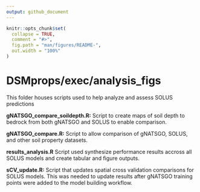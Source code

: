 ```yaml
---
output: github_document
---
```


<!-- README.md is generated from README.Rmd. Please edit that file -->

```r
knitr::opts_chunk$set(
  collapse = TRUE,
  comment = "#>",
  fig.path = "man/figures/README-",
  out.width = "100%"
)
```

# DSMprops/exec/analysis_figs

<!-- badges: start -->

<!-- badges: end -->

This folder houses scripts used to help analyze and assess SOLUS predictions

**gNATSGO_compare_soildepth.R:** Script to create maps of soil depth to bedrock from both gNATSGO and SOLUS to enable comparison.

**gNATSGO_compare.R:** Script to allow comparison of gNATSGO, SOLUS, and other soil property datasets.  

**results_analysis.R** Script used synthesize performance results accross all SOLUS models and create tabular and figure outputs.

**sCV_update.R:** Script that updates spatial cross validation comparisons for SOLUS models. This was needed to update results after gNATSGO training points were added to the model building workflow.

